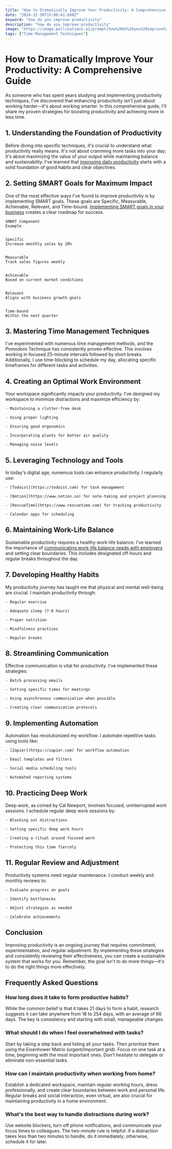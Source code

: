 ```yaml
---
title: "How to Dramatically Improve Your Productivity: A Comprehensive Guide"
date: "2024-12-30T15:00:41.688Z"
keyword: "how do you improve productivity"
description: "how do you improve productivity"
image: "https://image.pollinations.ai/prompt/how%20do%20you%20improve%20productivity%2C%20realistic%20photo%2C%20high%20quality%2C%204k?width=1024&height=1024&nologo=true"
tags: ["Time Management Techniques"]
---
```



# How to Dramatically Improve Your Productivity: A Comprehensive Guide


As someone who has spent years studying and implementing productivity techniques, I've discovered that enhancing productivity isn't just about working harder—it's about working smarter. In this comprehensive guide, I'll share my proven strategies for boosting productivity and achieving more in less time.



## 1. Understanding the Foundation of Productivity

Before diving into specific techniques, it's crucial to understand what productivity really means. It's not about cramming more tasks into your day; it's about maximizing the value of your output while maintaining balance and sustainability. I've learned that [improving daily productivity](https://productivityprospect.com/blog/how-to-improve-daily-productivity/) starts with a solid foundation of good habits and clear objectives.



## 2. Setting SMART Goals for Maximum Impact

One of the most effective ways I've found to improve productivity is by implementing SMART goals. These goals are Specific, Measurable, Achievable, Relevant, and Time-bound. [Implementing SMART goals in your business](https://productivityprospect.com/blog/how-to-implement-smart-goals-in-your-business/) creates a clear roadmap for success.





    SMART Component
    Example


    Specific
    Increase monthly sales by 20%


    Measurable
    Track sales figures weekly


    Achievable
    Based on current market conditions


    Relevant
    Aligns with business growth goals


    Time-bound
    Within the next quarter





## 3. Mastering Time Management Techniques

I've experimented with numerous time management methods, and the Pomodoro Technique has consistently proven effective. This involves working in focused 25-minute intervals followed by short breaks. Additionally, I use time-blocking to schedule my day, allocating specific timeframes for different tasks and activities.



## 4. Creating an Optimal Work Environment

Your workspace significantly impacts your productivity. I've designed my workspace to minimize distractions and maximize efficiency by:



    - Maintaining a clutter-free desk

    - Using proper lighting

    - Ensuring good ergonomics

    - Incorporating plants for better air quality

    - Managing noise levels



## 5. Leveraging Technology and Tools

In today's digital age, numerous tools can enhance productivity. I regularly use:



    - [Todoist](https://todoist.com) for task management

    - [Notion](https://www.notion.so) for note-taking and project planning

    - [RescueTime](https://www.rescuetime.com) for tracking productivity

    - Calendar apps for scheduling



## 6. Maintaining Work-Life Balance

Sustainable productivity requires a healthy work-life balance. I've learned the importance of [communicating work-life balance needs with employers](https://productivityprospect.com/blog/how-to-communicate-work-life-balance-needs-with-your-employer/) and setting clear boundaries. This includes designated off-hours and regular breaks throughout the day.



## 7. Developing Healthy Habits

My productivity journey has taught me that physical and mental well-being are crucial. I maintain productivity through:



    - Regular exercise

    - Adequate sleep (7-8 hours)

    - Proper nutrition

    - Mindfulness practices

    - Regular breaks



## 8. Streamlining Communication

Effective communication is vital for productivity. I've implemented these strategies:



    - Batch processing emails

    - Setting specific times for meetings

    - Using asynchronous communication when possible

    - Creating clear communication protocols



## 9. Implementing Automation

Automation has revolutionized my workflow. I automate repetitive tasks using tools like:



    - [Zapier](https://zapier.com) for workflow automation

    - Email templates and filters

    - Social media scheduling tools

    - Automated reporting systems



## 10. Practicing Deep Work

Deep work, as coined by Cal Newport, involves focused, uninterrupted work sessions. I schedule regular deep work sessions by:



    - Blocking out distractions

    - Setting specific deep work hours

    - Creating a ritual around focused work

    - Protecting this time fiercely



## 11. Regular Review and Adjustment

Productivity systems need regular maintenance. I conduct weekly and monthly reviews to:



    - Evaluate progress on goals

    - Identify bottlenecks

    - Adjust strategies as needed

    - Celebrate achievements



## Conclusion

Improving productivity is an ongoing journey that requires commitment, experimentation, and regular adjustment. By implementing these strategies and consistently reviewing their effectiveness, you can create a sustainable system that works for you. Remember, the goal isn't to do more things—it's to do the right things more effectively.



## Frequently Asked Questions


### How long does it take to form productive habits?

While the common belief is that it takes 21 days to form a habit, research suggests it can take anywhere from 18 to 254 days, with an average of 66 days. The key is consistency and starting with small, manageable changes.



### What should I do when I feel overwhelmed with tasks?

Start by taking a step back and listing all your tasks. Then prioritize them using the Eisenhower Matrix (urgent/important grid). Focus on one task at a time, beginning with the most important ones. Don't hesitate to delegate or eliminate non-essential tasks.



### How can I maintain productivity when working from home?

Establish a dedicated workspace, maintain regular working hours, dress professionally, and create clear boundaries between work and personal life. Regular breaks and social interaction, even virtual, are also crucial for maintaining productivity in a home environment.



### What's the best way to handle distractions during work?

Use website blockers, turn off phone notifications, and communicate your focus times to colleagues. The two-minute rule is helpful: if a distraction takes less than two minutes to handle, do it immediately; otherwise, schedule it for later.



